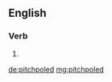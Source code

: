 ==English==

===Verb===
{{head|en|verb form}}

# {{en-past of|pitchpole}}

[[de:pitchpoled]]
[[mg:pitchpoled]]